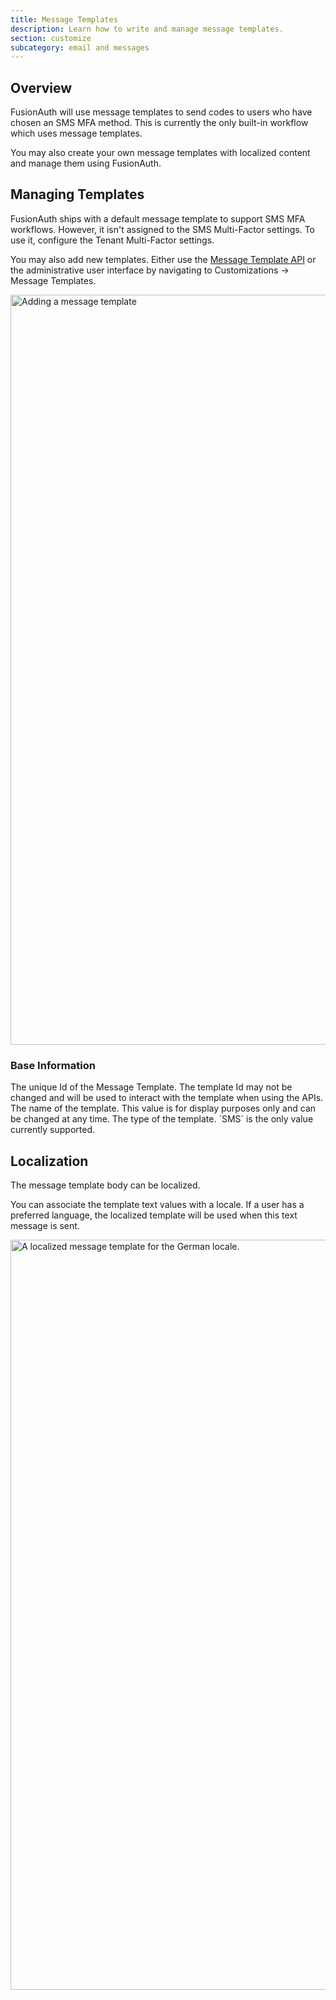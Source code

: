 ```yaml
---
title: Message Templates
description: Learn how to write and manage message templates.
section: customize
subcategory: email and messages
---
```


## Overview

FusionAuth will use message templates to send codes to users who have chosen an SMS MFA method. This is currently the only built-in workflow which uses message templates.

You may also create your own message templates with localized content and manage them using FusionAuth.

## Managing Templates

FusionAuth ships with a default message template to support SMS MFA workflows. However, it isn't assigned to the SMS Multi-Factor settings. To use it, configure the Tenant Multi-Factor settings.

You may also add new templates. Either use the [Message Template API](/docs/apis/message-templates) or the administrative user interface by navigating to <Breadcrumb>Customizations -> Message Templates</Breadcrumb>.

<img src="/img/docs/customize/email-and-messages/add-message-template.png" alt="Adding a message template" width="1200" />

### Base Information

<APIBlock>
  <APIField name="Id" optional>
    The unique Id of the Message Template. The template Id may not be changed and will be used to interact with the template when using the APIs.
  </APIField>
  <APIField name="Name" required>
    The name of the template. This value is for display purposes only and can be changed at any time.
  </APIField>
  <APIField name="Type" required>
    The type of the template. `SMS` is the only value currently supported.
  </APIField>
</APIBlock>

## Localization

The message template body can be localized.

You can associate the template text values with a locale. If a user has a preferred language, the localized template will be used when this text message is sent.

<img src="/img/docs/customize/email-and-messages/localize-message-template.png" alt="A localized message template for the German locale." width="1200" />
